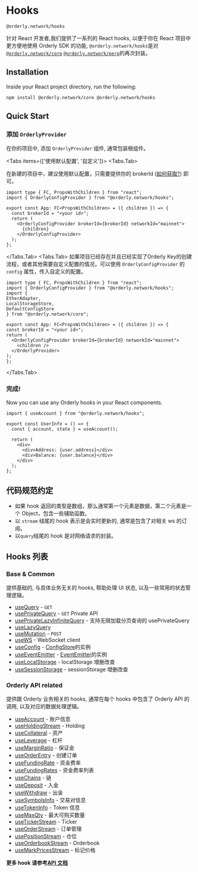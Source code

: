 
# Hooks

`@orderly.network/hooks`

针对 React 开发者,我们提供了一系列的 React hooks, 以便于你在 React 项目中更方便地使用 Orderly SDK 的功能, `@orderly.network/hooks`是对[`@orderly.network/core`](/) [`@orderly.network/perp`](/)的再次封装。

## Installation

Inside your React project directory, run the following:

```sh npm2yarn copy
npm install @orderly.network/core @orderly.network/hooks
```

## Quick Start

<Steps>

### 添加 `OrderlyProvider`

在你的项目中, 添加 `OrderlyProvider` 组件, 通常包装根组件。

<Tabs items={['使用默认配置', '自定义']}>
  <Tabs.Tab>

在新建的项目中，建议使用默认配置，只需要提供你的 brokerId ([如何获取?](/)) 即可。

```tsx
import type { FC, PropsWithChildren } from "react";
import { OrderlyConfigProvider } from "@orderly.network/hooks";

export const App: FC<PropsWithChildren> = ({ children }) => {
  const brokerId = "<your id>";
  return (
    <OrderlyConfigProvider brokerId={brokerId} networkId="mainnet">
      {children}
    </OrderlyConfigProvider>
  );
};
```

</Tabs.Tab>
  <Tabs.Tab>
  如果项目已经存在并且已经实现了Orderly Key的创建流程，或者其他需要自定义配置的情况，可以使用 `OrderlyConfigProvider` 的 `config` 属性，传入自定义的配置。

```tsx
import type { FC, PropsWithChildren } from "react";
import { OrderlyConfigProvider } from "@orderly.network/hooks";
import {
EtherAdapter,
LocalStorageStore,
DefaultConfigStore
} from "@orderly.network/core";

export const App: FC<PropsWithChildren> = ({ children }) => {
const brokerId = "<your id>";
return (
  <OrderlyConfigProvider brokerId={brokerId} networkId="mainnet">
    <children />
  </OrderlyProvider>
);
};
```

</Tabs.Tab>
  
</Tabs>

### 完成!

Now you can use any Orderly hooks in your React components.

```tsx
import { useAccount } from "@orderly.network/hooks";

export const UserInfo = () => {
  const { account, state } = useAccount();

  return (
    <div>
      <div>Address: {user.address}</div>
      <div>Balance: {user.balance}</div>
    </div>
  );
};
```

</Steps>

## 代码规范约定

- 如果 hook 返回的类型是数组，那么通常第一个元素是数据，第二个元素是一个 Object，包含一些辅助函数。
- 以 `stream` 结尾的 hook 表示是会实时更新的, 通常是包含了对相关 ws 的订阅。
- 以`query`结尾的 hook 是对网络请求的封装。

## Hooks 列表

### Base & Common

提供基础的, 与具体业务无关的 hooks, 帮助处理 UI 状态, 以及一些常用的状态管理逻辑。

- [useQuery](/docs/hooks/useQuery) - `GET`
- [usePrivateQuery](/) - `GET` Private API
- [usePrivateLazyInfiniteQuery](/) - 支持无限加载分页查询的 usePrivateQuery
- [useLazyQuery](/)
- [useMutation](/) - `POST`
- [useWS](/) - WebSocket client
- [useConfig](/) - [ConfigStore](/docs/core/config-store)的实例
- [useEventEmitter](/) - [EventEmitter](/docs/core/event-emitter)的实例
- [useLocalStorage](/) - localStorage 增删改查
- [useSessionStorage](/) - sessionStorage 增删改查

### Orderly API related

提供跟 Orderly 业务相关的 hooks, 通常在每个 hooks 中包含了 Orderly API 的调用, 以及对应的数据处理逻辑。

- [useAccount](/) - 账户信息
- [useHoldingStream](/) - Holding
- [useCollateral](/) - 资产
- [useLeverage](/) - 杠杆
- [useMarginRatio](/) - 保证金
- [useOrderEntry](/) - 创建订单
- [useFundingRate](/) - 资金费率
- [useFundingRates](/) - 资金费率列表
- [useChains](/) - 链
- [useDeposit](/) - 入金
- [useWithdraw](/) - 出金
- [useSymbolsInfo](/) - 交易对信息
- [useTokenInfo](/) - Token 信息
- [useMaxQty](/) - 最大可购买数量
- [useTickerStream](/) - Ticker
- [useOrderStream](/) - 订单管理
- [usePositionStream](/) - 仓位
- [useOrderbookStream](/) - Orderbook
- [useMarkPricesStream](/) - 标记价格

**更多 hook 请参考[API 文档](/)**
